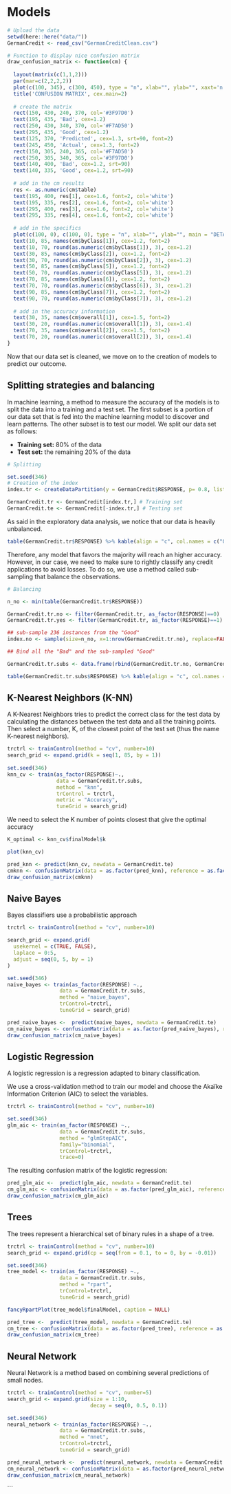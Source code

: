 # Models

```r
# Upload the data
setwd(here::here("data/"))
GermanCredit <- read_csv("GermanCreditClean.csv")
```

```r
# Function to display nice confusion matrix
draw_confusion_matrix <- function(cm) {
  
  layout(matrix(c(1,1,2)))
  par(mar=c(2,2,2,2))
  plot(c(100, 345), c(300, 450), type = "n", xlab="", ylab="", xaxt='n', yaxt='n')
  title('CONFUSION MATRIX', cex.main=2)
  
  # create the matrix 
  rect(150, 430, 240, 370, col='#3F97D0')
  text(195, 435, 'Bad', cex=1.2)
  rect(250, 430, 340, 370, col='#F7AD50')
  text(295, 435, 'Good', cex=1.2)
  text(125, 370, 'Predicted', cex=1.3, srt=90, font=2)
  text(245, 450, 'Actual', cex=1.3, font=2)
  rect(150, 305, 240, 365, col='#F7AD50')
  rect(250, 305, 340, 365, col='#3F97D0')
  text(140, 400, 'Bad', cex=1.2, srt=90)
  text(140, 335, 'Good', cex=1.2, srt=90)
  
  # add in the cm results 
  res <- as.numeric(cm$table)
  text(195, 400, res[1], cex=1.6, font=2, col='white')
  text(195, 335, res[2], cex=1.6, font=2, col='white')
  text(295, 400, res[3], cex=1.6, font=2, col='white')
  text(295, 335, res[4], cex=1.6, font=2, col='white')
  
  # add in the specifics 
  plot(c(100, 0), c(100, 0), type = "n", xlab="", ylab="", main = "DETAILS", xaxt='n', yaxt='n')
  text(10, 85, names(cm$byClass[1]), cex=1.2, font=2)
  text(10, 70, round(as.numeric(cm$byClass[1]), 3), cex=1.2)
  text(30, 85, names(cm$byClass[2]), cex=1.2, font=2)
  text(30, 70, round(as.numeric(cm$byClass[2]), 3), cex=1.2)
  text(50, 85, names(cm$byClass[5]), cex=1.2, font=2)
  text(50, 70, round(as.numeric(cm$byClass[5]), 3), cex=1.2)
  text(70, 85, names(cm$byClass[6]), cex=1.2, font=2)
  text(70, 70, round(as.numeric(cm$byClass[6]), 3), cex=1.2)
  text(90, 85, names(cm$byClass[7]), cex=1.2, font=2)
  text(90, 70, round(as.numeric(cm$byClass[7]), 3), cex=1.2)
  
  # add in the accuracy information 
  text(30, 35, names(cm$overall[1]), cex=1.5, font=2)
  text(30, 20, round(as.numeric(cm$overall[1]), 3), cex=1.4)
  text(70, 35, names(cm$overall[2]), cex=1.5, font=2)
  text(70, 20, round(as.numeric(cm$overall[2]), 3), cex=1.4)
}
```

Now that our data set is cleaned, we move on to the creation of models to predict our outcome.

## Splitting strategies and balancing 

In machine learning, a method to measure the accuracy of the models is to split the data into a training and a test set. The first subset is a portion of our data set that is fed into the machine learning model to discover and learn patterns. The other subset is to test our model. We split our data set as follows:

- **Training set:** 80% of the data
- **Test set:** the remaining 20% of the data

```r
# Splitting

set.seed(346)
# Creation of the index
index.tr <- createDataPartition(y = GermanCredit$RESPONSE, p= 0.8, list = FALSE) 

GermanCredit.tr <- GermanCredit[index.tr,] # Training set
GermanCredit.te <- GermanCredit[-index.tr,] # Testing set
```

As said in the exploratory data analysis, we notice that our data is heavily unbalanced.

```r
table(GermanCredit.tr$RESPONSE) %>% kable(align = "c", col.names = c("Outcome", "Frequence"))
```

Therefore, any model that favors the majority will reach an higher accuracy. However, in our case, we need to make sure to rightly classify any credit applications to avoid losses. To do so, we use a method called sub-sampling that balance the observations.


```r
# Balancing

n_no <- min(table(GermanCredit.tr$RESPONSE))

GermanCredit.tr.no <- filter(GermanCredit.tr, as_factor(RESPONSE)==0)
GermanCredit.tr.yes <- filter(GermanCredit.tr, as_factor(RESPONSE)==1)

## sub-sample 236 instances from the "Good"
index.no <- sample(size=n_no, x=1:nrow(GermanCredit.tr.no), replace=FALSE) 

## Bind all the "Bad" and the sub-sampled "Good"

GermanCredit.tr.subs <- data.frame(rbind(GermanCredit.tr.no, GermanCredit.tr.yes[index.no,])) 
```

```r
table(GermanCredit.tr.subs$RESPONSE) %>% kable(align = "c", col.names = c("Outcome", "Frequence"))
```


## K-Nearest Neighbors (K-NN)

A K-Nearest Neighbors tries to predict the correct class for the test data by calculating the distances between the test data and all the training points. Then select a number, K, of the closest point of the test set (thus the name K-nearest neighbors).

```r
trctrl <- trainControl(method = "cv", number=10)
search_grid <- expand.grid(k = seq(1, 85, by = 1))
  
set.seed(346)
knn_cv <- train(as_factor(RESPONSE)~.,
                data = GermanCredit.tr.subs,
                method = "knn",
                trControl = trctrl,
                metric = "Accuracy",
                tuneGrid = search_grid)
```

We need to select the K number of points closest that give the optimal accuracy

```r
K_optimal <- knn_cv$finalModel$k
```


```r
plot(knn_cv)
```

```r
pred_knn <- predict(knn_cv, newdata = GermanCredit.te)
cmknn <- confusionMatrix(data = as.factor(pred_knn), reference = as.factor(GermanCredit.te$RESPONSE))
draw_confusion_matrix(cmknn)
```

## Naive Bayes

Bayes classifiers use a probabilistic approach

```r
trctrl <- trainControl(method = "cv", number=10)

search_grid <- expand.grid(
  usekernel = c(TRUE, FALSE),
  laplace = 0:5,
  adjust = seq(0, 5, by = 1)
)

set.seed(346)
naive_bayes <- train(as_factor(RESPONSE) ~.,
                 data = GermanCredit.tr.subs,
                 method = "naive_bayes",
                 trControl=trctrl,
                 tuneGrid = search_grid)
```

```r
pred_naive_bayes <-  predict(naive_bayes, newdata = GermanCredit.te)
cm_naive_bayes <- confusionMatrix(data = as.factor(pred_naive_bayes), reference = as.factor(GermanCredit.te$RESPONSE))
draw_confusion_matrix(cm_naive_bayes)
```

## Logistic Regression

A logistic regression is a regression adapted to binary classification.

We use a cross-validation method to train our model and choose the Akaïke Information Criterion (AIC) to select the variables.

```r
trctrl <- trainControl(method = "cv", number=10)

set.seed(346)
glm_aic <- train(as_factor(RESPONSE) ~.,
                 data = GermanCredit.tr.subs,
                 method = "glmStepAIC",
                 family="binomial",
                 trControl=trctrl,
                 trace=0)
```

The resulting confusion matrix of the logistic regression:

```r
pred_glm_aic <-  predict(glm_aic, newdata = GermanCredit.te)
cm_glm_aic <- confusionMatrix(data = as.factor(pred_glm_aic), reference = as.factor(GermanCredit.te$RESPONSE))
draw_confusion_matrix(cm_glm_aic)
```

## Trees

The trees represent a hierarchical set of binary rules in a shape of a tree.

```r
trctrl <- trainControl(method = "cv", number=10)
search_grid <- expand.grid(cp = seq(from = 0.1, to = 0, by = -0.01))

set.seed(346)
tree_model <- train(as_factor(RESPONSE) ~.,
                 data = GermanCredit.tr.subs,
                 method = "rpart",
                 trControl=trctrl,
                 tuneGrid = search_grid)
```

```r
fancyRpartPlot(tree_model$finalModel, caption = NULL)
```

```r
pred_tree <-  predict(tree_model, newdata = GermanCredit.te)
cm_tree <- confusionMatrix(data = as.factor(pred_tree), reference = as.factor(GermanCredit.te$RESPONSE))
draw_confusion_matrix(cm_tree)
```

## Neural Network

Neural Network is a method based on combining several predictions of small nodes. 

```r
trctrl <- trainControl(method = "cv", number=5)
search_grid <- expand.grid(size = 1:10,
                           decay = seq(0, 0.5, 0.1))

set.seed(346)
neural_network <- train(as_factor(RESPONSE) ~.,
                 data = GermanCredit.tr.subs,
                 method = "nnet",
                 trControl=trctrl,
                 tuneGrid = search_grid)
```

```r
pred_neural_network <-  predict(neural_network, newdata = GermanCredit.te)
cm_neural_network <- confusionMatrix(data = as.factor(pred_neural_network), reference = as.factor(GermanCredit.te$RESPONSE))
draw_confusion_matrix(cm_neural_network)
```
```




